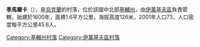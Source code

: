 {{coord|51|6|18|N|29|46|15|E|scale:30000|display=title}}

'''季馬爾卡'''（{{lang-uk|Димарка}}），是[[烏克蘭|烏克蘭]]的村落，位於該國中北部[[基輔州|基輔州]]，由[[伊萬基夫區|伊萬基夫區]]負責管轄，始建於1600年，面積1.6平方公里，海拔高度126米，2001年人口73，人口密度每平方公里45.6人。

{{DEFAULTSORT:Димарка}}
[[Category:基輔州村落|Category:基輔州村落]]
[[Category:伊萬基夫區村落|Category:伊萬基夫區村落]]


{{Kiev-geo-stub}}